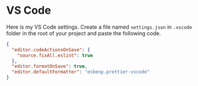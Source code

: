 # VS Code

Here is my VS Code settings. Create a file named `settings.json` in `.vscode` folder in the root of your project and paste the following code.

```json copy filename=".vscode/settings.json"
{
  "editor.codeActionsOnSave": {
    "source.fixAll.eslint": true
  },
  "editor.formatOnSave": true,
  "editor.defaultFormatter": "esbenp.prettier-vscode"
}
```
